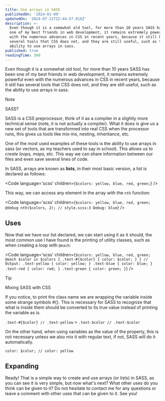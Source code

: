 ```yaml
---
title: Use arrays in SASS
publishedOn: '2024-01-09'
updatedOn: '2024-07-21T22:44:57.016Z'
description: >-
  Even though it is a somewhat old tool, for more than 10 years SASS has been
  one of my best friends in web development, it remains extremely powerful even
  with the numerous advances in CSS in recent years, because it still has
  several tools that CSS does not, and they are still useful, such as the
  ability to use arrays in sass.
published: true
readingTime: 360
---
```



Even though it is a somewhat old tool, for more than 10 years SASS has been one
of my best friends in web development, it remains extremely powerful even with the
numerous advances in CSS in recent years, because it still has several tools that
CSS does not, and they are still useful, such as the ability to use arrays in sass.

> [!NOTE]
> SASS?
>
> SASS is a CSS preprocessor, think of it as a compiler in a slightly more technical
> sense (note, it is not actually a compiler). What it does is give us a new set of
> tools that are transformed into real CSS when the processor runs, this gives us
> tools like mix-ins, nesting, inheritance, etc.

One of the most used examples of these tools is the ability to use arrays in sass
(or vectors, as my teachers used to say in school). This allows us to _create loops,
maps_, etc. This way we can share information between our files and even save several
lines of code.

In SASS, arrays are known as **lists**, in their most basic version, a list is declared
as follows:

<Code language='scss' children={`$colors: yellow, blue, red, green;`} />

This way, we can access any element in the array with the `nth` function:

<Code
  language='scss'
  children={`$colors: yellow, blue, red, green;
@debug nth($colors, 2);
// style.scss:3 Debug: blue`}
/>

## Uses

Now that we have our list declared, we can start using it as it should, the most
common use I have found is the printing of utility classes, such as when creating
a loop with `@each`:

<Code
  language='scss'
  children={`$colors: yellow, blue, red, green;
@each $color in $colors {
    .text-#{$color} {
        color: $color;
    }
}
// Output:
.text-yellow {
    color: yellow;
}
.text-blue {
    color: blue;
}
.text-red {
    color: red;
}
.text-green {
    color: green;
}`}
/>

> [!TIP]
> Mixing SASS with CSS
>
> If you notice, to print the class name we are wrapping the variable inside some
> strange symbols #{}. This is necessary for SASS to recognize that what is inside
> them should be converted to its true value instead of printing the variable as is.
>
> `.text-#{$color} // .text-yellow` > `.text-$color // .text-$color`
>
> On the other hand, when using variables as the value of the property, this is not
> necessary unless we also mix it with regular text, if not, SASS will do it automatically.
>
> `color: $color; // color: yellow`

## Expanding

Ready! That is a simple way to create and use arrays (or lists) in SASS, as you can
see it is very simple, but now what's next? What other uses do you think can be
given to it? Do not hesitate to contact me for any questions or leave a comment
with other uses that can be given to it. See you!
